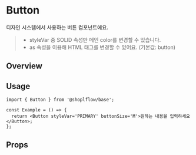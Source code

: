 
<Meta of={ButtonStories} />

# Button
디자인 시스템에서 사용하는 버튼 컴포넌트에요. 

> - styleVar 중 SOLID 속성만 메인 color를 변경할 수 있습니다.
> - as 속성을 이용해 HTML 태그를 변경할 수 있어요. (기본값: button)

## Overview
<Canvas of={ButtonStories.Primary} />

## Usage
```tsx
import { Button } from '@shoplflow/base';

const Example = () => {
  return <Button styleVar='PRIMARY' buttonSize='M'>원하는 내용을 입력하세요</Button>;
};
```

## Props
<Controls of={ButtonStories.Primary} />

